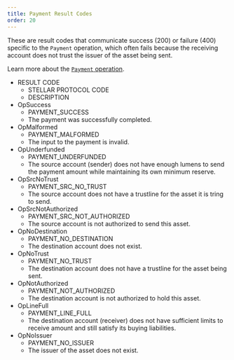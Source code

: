 ```yaml
---
title: Payment Result Codes
order: 20
---
```



These are result codes that communicate success (200) or failure (400) specific to the `Payment` operation, which often fails because the receiving account does not trust the issuer of the asset being sent.

Learn more about the [`Payment` operation](../../../../docs/start/list-of-operations.mdx#payment).

<AttributeTable>


- RESULT CODE
  - STELLAR PROTOCOL CODE
  - DESCRIPTION
- OpSuccess
  - PAYMENT_SUCCESS
  - The payment was successfully completed.
- OpMalformed
  - PAYMENT_MALFORMED
  - The input to the payment is invalid.
- OpUnderfunded
  - PAYMENT_UNDERFUNDED
  - The source account (sender) does not have enough lumens to send the payment amount while maintaining its own minimum reserve.
- OpSrcNoTrust
  - PAYMENT_SRC_NO_TRUST
  - The source account does not have a trustline for the asset it is tring to send.
- OpSrcNotAuthorized
  - PAYMENT_SRC_NOT_AUTHORIZED
  - The source account is not authorized to send this asset.
- OpNoDestination
  - PAYMENT_NO_DESTINATION
  - The destination account does not exist.
- OpNoTrust
  - PAYMENT_NO_TRUST
  - The destination account does not have a trustline for the asset being sent.
- OpNotAuthorized
  - PAYMENT_NOT_AUTHORIZED
  - The destination account is not authorized to hold this asset.
- OpLineFull
  - PAYMENT_LINE_FULL
  - The destination account (receiver) does not have sufficient limits to receive amount and still satisfy its buying liabilities.
- OpNoIssuer
  - PAYMENT_NO_ISSUER
  - The issuer of the asset does not exist.

</AttributeTable>

